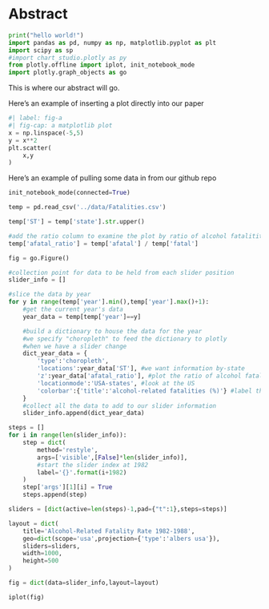 # Abstract {#sec-abstract}

```{python}
print("hello world!")
import pandas as pd, numpy as np, matplotlib.pyplot as plt
import scipy as sp
#import chart_studio.plotly as py
from plotly.offline import iplot, init_notebook_mode
import plotly.graph_objects as go


```

This is where our abstract will go.

Here's an example of inserting a plot directly into our paper

```{python}
#| label: fig-a
#| fig-cap: a matplotlib plot
x = np.linspace(-5,5)
y = x**2
plt.scatter(
    x,y
)
```

Here's an example of pulling some data in from our github repo

```{python}
init_notebook_mode(connected=True)

temp = pd.read_csv('../data/Fatalities.csv')

temp['ST'] = temp['state'].str.upper()

#add the ratio column to examine the plot by ratio of alcohol fatalitites to all fatalities
temp['afatal_ratio'] = temp['afatal'] / temp['fatal']

fig = go.Figure()

#collection point for data to be held from each slider position
slider_info = []

#slice the data by year 
for y in range(temp['year'].min(),temp['year'].max()+1):
    #get the current year's data
    year_data = temp[temp['year']==y]

    #build a dictionary to house the data for the year
    #we specify "choropleth" to feed the dictionary to plotly
    #when we have a slider change
    dict_year_data = {
        'type':'choropleth',
        'locations':year_data['ST'], #we want information by-state
        'z':year_data['afatal_ratio'], #plot the ratio of alcohol fatalities to all fatalities.
        'locationmode':'USA-states', #look at the US
        'colorbar':{'title':'alcohol-related fatalities (%)'} #label the color axis
    }
    #collect all the data to add to our slider information
    slider_info.append(dict_year_data)

steps = []
for i in range(len(slider_info)):
    step = dict(
        method='restyle',
        args=['visible',[False]*len(slider_info)],
        #start the slider index at 1982
        label='{}'.format(i+1982)
    )
    step['args'][1][i] = True
    steps.append(step)

sliders = [dict(active=len(steps)-1,pad={"t":1},steps=steps)]

layout = dict(
    title='Alcohol-Related Fatality Rate 1982-1988',
    geo=dict(scope='usa',projection={'type':'albers usa'}),
    sliders=sliders,
    width=1000,
    height=500
)

fig = dict(data=slider_info,layout=layout)

iplot(fig)

```